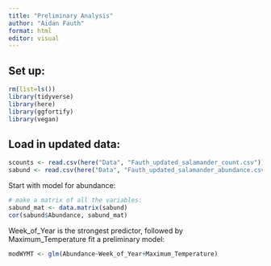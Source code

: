 ```yaml
---
title: "Preliminary Analysis"
author: "Aidan Fauth"
format: html
editor: visual
---
```


## Set up:

```r
rm(list=ls())
library(tidyverse)
library(here)
library(ggfortify)
library(vegan)
```

## Load in updated data:

```r
scounts <- read.csv(here("Data", "Fauth_updated_salamander_count.csv"))
sabund <- read.csv(here("Data", "Fauth_updated_salamander_abundance.csv"))
```

Start with model for abundance:

```r
# make a matrix of all the variables:
sabund_mat <- data.matrix(sabund)
cor(sabund$Abundance, sabund_mat)
```

Week_of_Year is the strongest predictor, followed by Maximum_Temperature fit a preliminary model:

```r
modWYMT <- glm(Abundance~Week_of_Year+Maximum_Temperature)
```
